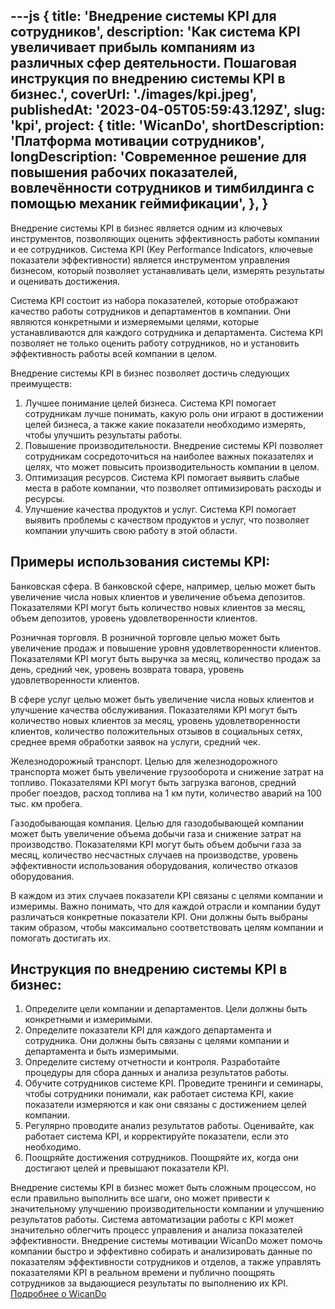 ---js
{
    title: 'Внедрение системы KPI для сотрудников',
    description: 'Как система KPI увеличивает прибыль компаниям из различных сфер деятельности. Пошаговая инструкция по внедрению системы KPI в бизнес.',
    coverUrl: './images/kpi.jpeg',
    publishedAt: '2023-04-05T05:59:43.129Z',
    slug: 'kpi',
    project: {
            title: 'WicanDo',
            shortDescription: 'Платформа мотивации сотрудников',
            longDescription: 'Современное решение для повышения рабочих показателей, вовлечённости сотрудников и тимбилдинга с помощью механик геймификации',
        },
}
---
Внедрение системы KPI в бизнес является одним из ключевых инструментов, позволяющих оценить эффективность работы компании и ее сотрудников. Система KPI (Key Performance Indicators, ключевые показатели эффективности) является инструментом управления бизнесом, который позволяет устанавливать цели, измерять результаты и оценивать достижения.

Система KPI состоит из набора показателей, которые отображают качество работы сотрудников и департаментов в компании. Они являются конкретными и измеряемыми целями, которые устанавливаются для каждого сотрудника и департамента. Система KPI позволяет не только оценить работу сотрудников, но и установить эффективность работы всей компании в целом.

Внедрение системы KPI в бизнес позволяет достичь следующих преимуществ:

1. Лучшее понимание целей бизнеса. Система KPI помогает сотрудникам лучше понимать, какую роль они играют в достижении целей бизнеса, а также какие показатели необходимо измерять, чтобы улучшить результаты работы.
2. Повышение производительности. Внедрение системы KPI позволяет сотрудникам сосредоточиться на наиболее важных показателях и целях, что может повысить производительность компании в целом.
3. Оптимизация ресурсов. Система KPI помогает выявить слабые места в работе компании, что позволяет оптимизировать расходы и ресурсы.
4. Улучшение качества продуктов и услуг. Система KPI помогает выявить проблемы с качеством продуктов и услуг, что позволяет компании улучшить свою работу в этой области.

## Примеры использования системы KPI:

Банковская сфера. В банковской сфере, например, целью может быть увеличение числа новых клиентов и увеличение объема депозитов. Показателями KPI могут быть количество новых клиентов за месяц, объем депозитов, уровень удовлетворенности клиентов.

Розничная торговля. В розничной торговле целью может быть увеличение продаж и повышение уровня удовлетворенности клиентов. Показателями KPI могут быть выручка за месяц, количество продаж за день, средний чек, уровень возврата товара, уровень удовлетворенности клиентов.

В сфере услуг целью может быть увеличение числа новых клиентов и улучшение качества обслуживания. Показателями KPI могут быть количество новых клиентов за месяц, уровень удовлетворенности клиентов, количество положительных отзывов в социальных сетях, среднее время обработки заявок на услуги, средний чек.

Железнодорожный транспорт. Целью для железнодорожного транспорта может быть увеличение грузооборота и снижение затрат на топливо. Показателями KPI могут быть загрузка вагонов, средний пробег поездов, расход топлива на 1 км пути, количество аварий на 100 тыс. км пробега.

Газодобывающая компания. Целью для газодобывающей компании может быть увеличение объема добычи газа и снижение затрат на производство. Показателями KPI могут быть объем добычи газа за месяц, количество несчастных случаев на производстве, уровень эффективности использования оборудования, количество отказов оборудования.

В каждом из этих случаев показатели KPI связаны с целями компании и измеримы. Важно понимать, что для каждой отрасли и компании будут различаться конкретные показатели KPI. Они должны быть выбраны таким образом, чтобы максимально соответствовать целям компании и помогать достигать их.

## Инструкция по внедрению системы KPI в бизнес:

1. Определите цели компании и департаментов. Цели должны быть конкретными и измеримыми.
2. Определите показатели KPI для каждого департамента и сотрудника. Они должны быть связаны с целями компании и департамента и быть измеримыми.
3. Определите систему отчетности и контроля. Разработайте процедуры для сбора данных и анализа результатов работы.
4. Обучите сотрудников системе KPI. Проведите тренинги и семинары, чтобы сотрудники понимали, как работает система KPI, какие показатели измеряются и как они связаны с достижением целей компании.
5. Регулярно проводите анализ результатов работы. Оценивайте, как работает система KPI, и корректируйте показатели, если это необходимо.
6. Поощряйте достижения сотрудников. Поощряйте их, когда они достигают целей и превышают показатели KPI.

Внедрение системы KPI в бизнес может быть сложным процессом, но если правильно выполнить все шаги, оно может привести к значительному улучшению производительности компании и улучшению результатов работы. Система автоматизации работы с KPI может значительно облегчить процесс управления и анализа показателей эффективности. Внедрение системы мотивации WicanDo может помочь компании быстро и эффективно собирать и анализировать данные по показателям эффективности сотрудников и отделов, а также управлять показателями KPI в реальном времени и публично поощрять сотрудников за выдающиеся результаты по выполнению их KPI. [Подробнее о WicanDo](https://wicando.io/)
